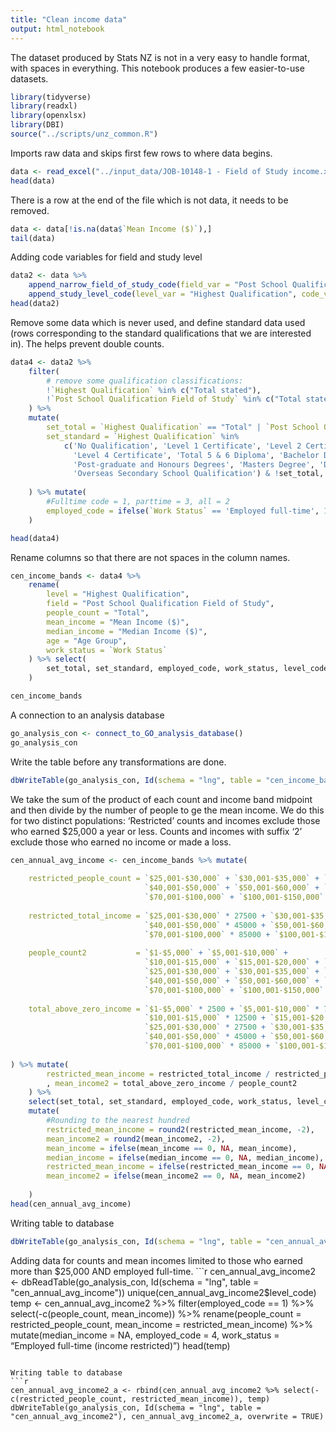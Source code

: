 ```yaml
---
title: "Clean income data"
output: html_notebook
---
```


The dataset produced by Stats NZ is not in a very easy to handle format, with spaces in everything. This notebook produces a few easier-to-use datasets.

```r
library(tidyverse)
library(readxl)
library(openxlsx)
library(DBI)
source("../scripts/unz_common.R")
```
Imports raw data and skips first few rows to where data begins.

```r
data <- read_excel("../input_data/JOB-10148-1 - Field of Study income.xlsx", na = "NA", skip=7)
head(data)
```

There is a row at the end of the file which is not data, it needs to be removed.
```r
data <- data[!is.na(data$`Mean Income ($)`),]
tail(data)
```

Adding code variables for field and study level
```r
data2 <- data %>% 
    append_narrow_field_of_study_code(field_var = "Post School Qualification Field of Study", code_var = "field_code") %>%
    append_study_level_code(level_var = "Highest Qualification", code_var = "level_code")
head(data2)
```

Remove some data which is never used, and define standard data used (rows corresponding to the standard qualifications that we are interested in). The helps prevent double counts.
```r
data4 <- data2 %>%
    filter(
        # remove some qualification classifications:
        !`Highest Qualification` %in% c("Total stated"),
        !`Post School Qualification Field of Study` %in% c("Total stated", "Not Stated")
    ) %>%
    mutate(
        set_total = `Highest Qualification` == "Total" | `Post School Qualification Field of Study` == "Total",
        set_standard = `Highest Qualification` %in% 
            c('No Qualification', 'Level 1 Certificate', 'Level 2 Certificate', 'Level 3 Certificate', 
              'Level 4 Certificate', 'Total 5 & 6 Diploma', 'Bachelor Degree and Level 7 Qualification', 
              'Post-graduate and Honours Degrees', 'Masters Degree', 'Doctorate Degree', 
              'Overseas Secondary School Qualification') & !set_total,
        
    ) %>% mutate(
        #Fulltime code = 1, parttime = 3, all = 2
        employed_code = ifelse(`Work Status` == 'Employed full-time', 1, ifelse(`Work Status` == 'Total employed', 2, 3))
    )

head(data4)
```

Rename columns so that there are not spaces in the column names.
```r
cen_income_bands <- data4 %>%
    rename(
        level = "Highest Qualification", 
        field = "Post School Qualification Field of Study", 
        people_count = "Total", 
        mean_income = "Mean Income ($)",
        median_income = "Median Income ($)",
        age = "Age Group",
        work_status = `Work Status`
    ) %>% select(
        set_total, set_standard, employed_code, work_status, level_code, level, field_code, field, age, everything() 
    )

cen_income_bands
```


A connection to an analysis database
```r
go_analysis_con <- connect_to_GO_analysis_database()
go_analysis_con
```

Write the table before any transformations are done.
```r
dbWriteTable(go_analysis_con, Id(schema = "lng", table = "cen_income_bands"), cen_income_bands, overwrite = TRUE)
```

We take the sum of the product of each count and income band midpoint and then divide by the number of people to ge the mean income. 
We do this for two distinct populations:
'Restricted' counts and incomes exclude those who earned $25,000 a year or less. Counts and incomes with suffix '2' exclude those who earned no income or made a loss.

```r
cen_annual_avg_income <- cen_income_bands %>% mutate(
    
    restricted_people_count = `$25,001-$30,000` + `$30,001-$35,000` + `$35,001-$40,000` + 
                              `$40,001-$50,000` + `$50,001-$60,000` + `$60,001-$70,000` +
                              `$70,001-$100,000` + `$100,001-$150,000` + `$150,001 or More`,
    
    restricted_total_income = `$25,001-$30,000` * 27500 + `$30,001-$35,000` * 32500 + `$35,001-$40,000` * 37500 + 
                              `$40,001-$50,000` * 45000 + `$50,001-$60,000` * 55000 + `$60,001-$70,000` * 65000 +
                              `$70,001-$100,000` * 85000 + `$100,001-$150,000` * 125000 + `$150,001 or More` * 150000,
    
    people_count2           = `$1-$5,000` + `$5,001-$10,000` +
                              `$10,001-$15,000` + `$15,001-$20,000` + `$20,001-$25,000` +
                              `$25,001-$30,000` + `$30,001-$35,000` + `$35,001-$40,000` + 
                              `$40,001-$50,000` + `$50,001-$60,000` + `$60,001-$70,000` +
                              `$70,001-$100,000` + `$100,001-$150,000` + `$150,001 or More`,
    
    total_above_zero_income = `$1-$5,000` * 2500 + `$5,001-$10,000` * 7500 +
                              `$10,001-$15,000` * 12500 + `$15,001-$20,000` * 17500 + `$20,001-$25,000` * 22500 +
                              `$25,001-$30,000` * 27500 + `$30,001-$35,000` * 32500 + `$35,001-$40,000` * 37500 + 
                              `$40,001-$50,000` * 45000 + `$50,001-$60,000` * 55000 + `$60,001-$70,000` * 65000 +
                              `$70,001-$100,000` * 85000 + `$100,001-$150,000` * 125000 + `$150,001 or More` * 200000
    
) %>% mutate(
        restricted_mean_income = restricted_total_income / restricted_people_count
        , mean_income2 = total_above_zero_income / people_count2
    ) %>% 
    select(set_total, set_standard, employed_code, work_status, level_code, level, field_code, field, age, people_count, restricted_people_count, people_count2, mean_income2, mean_income, median_income, restricted_mean_income) %>%
    mutate(
        #Rounding to the nearest hundred
        restricted_mean_income = round2(restricted_mean_income, -2),
        mean_income2 = round2(mean_income2, -2),
        mean_income = ifelse(mean_income == 0, NA, mean_income),
        median_income = ifelse(median_income == 0, NA, median_income),
        restricted_mean_income = ifelse(restricted_mean_income == 0, NA, restricted_mean_income),
        mean_income2 = ifelse(mean_income2 == 0, NA, mean_income2)
    
    )
head(cen_annual_avg_income)
```
Writing table to database
```r
dbWriteTable(go_analysis_con, Id(schema = "lng", table = "cen_annual_avg_income"), cen_annual_avg_income, overwrite = TRUE)
```

Adding data for counts and mean incomes limited to those who earned more than $25,000 AND employed full-time.
```r
cen_annual_avg_income2 <- dbReadTable(go_analysis_con, Id(schema = "lng", table = "cen_annual_avg_income"))
unique(cen_annual_avg_income2$level_code)
temp <- cen_annual_avg_income2 %>% filter(employed_code == 1) %>%
    select(-c(people_count, mean_income)) %>%
    rename(people_count = restricted_people_count, mean_income = restricted_mean_income) %>%
    mutate(median_income = NA, employed_code = 4, work_status = "Employed full-time (income restricted)")
head(temp)
```

Writing table to database
```r
cen_annual_avg_income2_a <- rbind(cen_annual_avg_income2 %>% select(-c(restricted_people_count, restricted_mean_income)), temp)
dbWriteTable(go_analysis_con, Id(schema = "lng", table = "cen_annual_avg_income2"), cen_annual_avg_income2_a, overwrite = TRUE)
```

